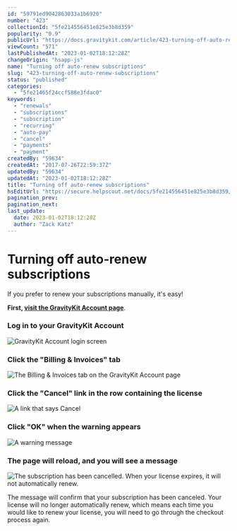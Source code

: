 ```yaml
---
id: "59791ed9042863033a1b6920"
number: "423"
collectionId: "5fe214556451e825e3b8d359"
popularity: "0.9"
publicUrl: "https://docs.gravitykit.com/article/423-turning-off-auto-renew-subscriptions"
viewCount: "571"
lastPublishedAt: "2023-01-02T18:12:28Z"
changeOrigin: "hsapp-js"
name: "Turning off auto-renew subscriptions"
slug: "423-turning-off-auto-renew-subscriptions"
status: "published"
categories: 
  - "5fe21465f24ccf588e3fdac0"
keywords: 
  - "renewals"
  - "subscriptions"
  - "subscription"
  - "recurring"
  - "auto-pay"
  - "cancel"
  - "payments"
  - "payment"
createdBy: "59634"
createdAt: "2017-07-26T22:59:37Z"
updatedBy: "59634"
updatedAt: "2023-01-02T18:12:28Z"
title: "Turning off auto-renew subscriptions"
hsEditUrl: "https://secure.helpscout.net/docs/5fe214556451e825e3b8d359/article/59791ed9042863033a1b6920"
pagination_prev: 
pagination_next: 
last_update:
  date: 2023-01-02T18:12:28Z
  author: "Zack Katz"
---
```


# Turning off auto-renew subscriptions

If you prefer to renew your subscriptions manually, it's easy!

**First, [visit the GravityKit Account page](https://www.gravitykit.com/account/)**.

### Log in to your GravityKit Account

![GravityKit Account login screen](https://www.gravitykit.com/wp-content/uploads/2018/01/log-in-to-your-gravityview-account.png?1501123334)

### Click the "Billing &amp; Invoices" tab

![The Billing & Invoices tab on the GravityKit Account page](https://www.gravitykit.com/wp-content/uploads/2018/01/click-the-billing-amp-invoices-tab.png)

### Click the "Cancel" link in the row containing the license

![A link that says Cancel](https://www.gravitykit.com/wp-content/uploads/2018/01/click-the-cancel-link-in-the-row-containing-the-license.png)

### Click "OK" when the warning appears

![A warning message](https://www.gravitykit.com/wp-content/uploads/2018/01/click-ok-when-the-warning-appears.png?1501123335)

### The page will reload, and you will see a message

![The subscription has been cancelled. When your license expires, it will not automatically renew.](https://www.gravitykit.com/wp-content/uploads/2018/01/the-subscription-has-been-cancelled-when-your-license-expires-it-will-not-automatically-renew.png?1501123335)

The message will confirm that your subscription has been canceled. Your license will no longer automatically renew, which means each time you would like to renew your license, you will need to go through the checkout process again.